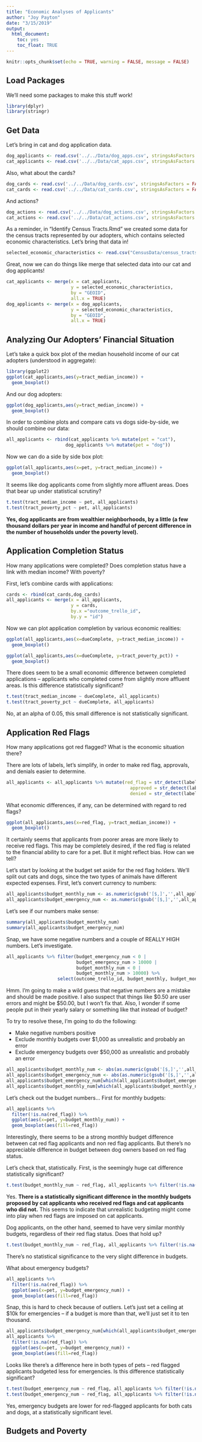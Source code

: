 ```yaml
---
title: "Economic Analyses of Applicants"
author: "Joy Payton"
date: "3/15/2019"
output: 
  html_document: 
    toc: yes
    toc_float: TRUE
---
```


```r
knitr::opts_chunk$set(echo = TRUE, warning = FALSE, message = FALSE)
```

## Load Packages

We'll need some packages to make this stuff work!

```r
library(dplyr)
library(stringr)
```


## Get Data

Let's bring in cat and dog application data.

```r
dog_applicants <- read.csv('../../Data/dog_apps.csv', stringsAsFactors = FALSE)
cat_applicants <- read.csv('../../Data/cat_apps.csv', stringsAsFactors = FALSE)
```

Also, what about the cards?

```r
dog_cards <- read.csv('../../Data/dog_cards.csv', stringsAsFactors = FALSE)
cat_cards <- read.csv('../../Data/cat_cards.csv', stringsAsFactors = FALSE)
```

And actions?

```r
dog_actions <- read.csv('../../Data/dog_actions.csv', stringsAsFactors = FALSE)
cat_actions <- read.csv('../../Data/cat_actions.csv', stringsAsFactors = FALSE)
```

As a reminder, in "Identify Census Tracts.Rmd" we created some data for the census tracts represented by our adopters, which contains selected economic characteristics.  Let's bring that data in!

```r
selected_economic_characteristics <- read.csv("CensusData/census_tracts_economics.csv", stringsAsFactors = FALSE)
```

Great, now we can do things like merge that selected data into our cat and dog applicants!

```r
cat_applicants <- merge(x = cat_applicants, 
                        y = selected_economic_characteristics,
                        by = "GEOID",
                        all.x = TRUE)
dog_applicants <- merge(x = dog_applicants, 
                        y = selected_economic_characteristics,
                        by = "GEOID",
                        all.x = TRUE)
```

## Analyzing Our Adopters' Financial Situation

Let's take a quick box plot of the median household income of our cat adopters (understood in aggregate):

```r
library(ggplot2)
ggplot(cat_applicants,aes(y=tract_median_income)) +
  geom_boxplot() 
```

And our dog adopters:

```r
ggplot(dog_applicants,aes(y=tract_median_income)) +
  geom_boxplot() 
```

In order to combine plots and compare cats vs dogs side-by-side, we should combine our data:

```r
all_applicants <- rbind(cat_applicants %>% mutate(pet = "cat"), 
                      dog_applicants %>% mutate(pet = "dog"))
```

Now we can do a side by side box plot:

```r
ggplot(all_applicants,aes(x=pet, y=tract_median_income)) +
  geom_boxplot() 
```

It seems like dog applicants come from slightly more affluent areas.  Does that bear up under statistical scrutiny?

```r
t.test(tract_median_income ~ pet, all_applicants)
t.test(tract_poverty_pct ~ pet, all_applicants)

```
**Yes, dog applicants are from wealthier neighborhoods, by a little (a few thousand dollars per year in income and handful of percent difference in the number of households under the poverty level).**

## Application Completion Status

How many applications were completed?  Does completion status have a link with median income?  With poverty?

First, let's combine cards with applications:

```r
cards <- rbind(cat_cards,dog_cards)
all_applicants <- merge(x = all_applicants,
                        y = cards, 
                        by.x ="outcome_trello_id",
                        by.y = "id")

```

Now we can plot application completion by various economic realities:

```r
ggplot(all_applicants,aes(x=dueComplete, y=tract_median_income)) +
  geom_boxplot() 

ggplot(all_applicants,aes(x=dueComplete, y=tract_poverty_pct)) +
  geom_boxplot() 
```

There does seem to be a small economic difference between completed applications -- applicants who completed come from slightly more affluent areas.  Is this difference statistically significant?

```r
t.test(tract_median_income ~ dueComplete, all_applicants)
t.test(tract_poverty_pct ~ dueComplete, all_applicants)
```

No, at an alpha of 0.05, this small difference is not statistically significant.

## Application Red Flags

How many applications got red flagged?  What is the economic situation there?

There are lots of labels, let's simplify, in order to make red flag, approvals, and denials easier to determine.

```r
all_applicants <- all_applicants %>% mutate(red_flag = str_detect(label_names, "red flag"),
                                              approved = str_detect(label_names, "approved"),
                                              denied = str_detect(label_names,"denied"))
```

What economic differences, if any, can be determined with regard to red flags?

```r
ggplot(all_applicants,aes(x=red_flag, y=tract_median_income)) +
  geom_boxplot() 
```

It certainly seems that applicants from poorer areas are more likely to receive red flags.  This may be completely desired, if the red flag is related to the financial ability to care for a pet.  But it might reflect bias.  How can we tell?

Let's start by looking at the budget set aside for the red flag holders.  We'll split out cats and dogs, since the two types of animals have different expected expenses.  First, let's convert currency to numbers:

```r
all_applicants$budget_monthly_num <- as.numeric(gsub('[$,]','',all_applicants$budget_monthly))
all_applicants$budget_emergency_num <- as.numeric(gsub('[$,]','',all_applicants$budget_emergency))
```

Let's see if our numbers make sense:

```r
summary(all_applicants$budget_monthly_num)
summary(all_applicants$budget_emergency_num)
```

Snap, we have some negative numbers and a couple of REALLY HIGH numbers.  Let's investigate.

```r
all_applicants %>% filter(budget_emergency_num < 0 |
                          budget_emergency_num > 10000 |
                          budget_monthly_num < 0 |
                          budget_monthly_num > 10000) %>%
                   select(outcome_trello_id, budget_monthly, budget_monthly_num, budget_emergency, budget_emergency_num)

```

Hmm.  I'm going to make a wild guess that negative numbers are a mistake and should be made positive.   I also suspect that things like \$0.50 are user errors and might be \$50.00, but I won't fix that.  Also, I wonder if some people put in their yearly salary or something like that instead of budget?

To try to resolve these, I'm going to do the following:

* Make negative numbers positive
* Exclude monthly budgets over $1,000 as unrealistic and probably an error
* Exclude emergency budgets over $50,000 as unrealistic and probably an error

```r
all_applicants$budget_monthly_num <- abs(as.numeric(gsub('[$,]','',all_applicants$budget_monthly)))
all_applicants$budget_emergency_num <- abs(as.numeric(gsub('[$,]','',all_applicants$budget_emergency)))
all_applicants$budget_emergency_num[which(all_applicants$budget_emergency_num > 50000)] <- NA
all_applicants$budget_monthly_num[which(all_applicants$budget_monthly_num > 1000)] <- NA
```

Let's check out the budget numbers...  First for monthly budgets:

```r
all_applicants %>%
  filter(!is.na(red_flag)) %>%
  ggplot(aes(x=pet, y=budget_monthly_num)) +
  geom_boxplot(aes(fill=red_flag)) 
```

Interestingly, there seems to be a strong monthly budget difference between cat red flag applicants and non red flag applicants.  But there's no appreciable difference in budget between dog owners based on red flag status.

Let's check that, statistically.  First, is the seemingly huge cat difference statistically significant?

```r
t.test(budget_monthly_num ~ red_flag, all_applicants %>% filter(!is.na(red_flag) & pet == "cat") )
```

Yes.  **There is a statistically significant difference in the monthly budgets proposed by cat applicants who received red flags and cat applicants who did not.**  This seems to indicate that unrealistic budgeting might come into play when red flags are imposed on cat applicants.

Dog applicants, on the other hand, seemed to have very similar monthly budgets, regardless of their red flag status.  Does that hold up?

```r
t.test(budget_monthly_num ~ red_flag, all_applicants %>% filter(!is.na(red_flag) & pet == "dog") )
```

There's no statistical significance to the very slight difference in budgets.

What about emergency budgets?

```r
all_applicants %>%
  filter(!is.na(red_flag)) %>%
  ggplot(aes(x=pet, y=budget_emergency_num)) +
  geom_boxplot(aes(fill=red_flag)) 
```

Snap, this is hard to check because of outliers.  Let's just set a ceiling at $10k for emergencies -- if a budget is more than that, we'll just set it to ten thousand.

```r
all_applicants$budget_emergency_num[which(all_applicants$budget_emergency_num > 10000)] <- 10000
all_applicants %>%
  filter(!is.na(red_flag)) %>%
  ggplot(aes(x=pet, y=budget_emergency_num)) +
  geom_boxplot(aes(fill=red_flag)) 
```

Looks like there's a difference here in both types of pets -- red flagged applicants budgeted less for emergencies.  Is this difference statistically significant?

```r
t.test(budget_emergency_num ~ red_flag, all_applicants %>% filter(!is.na(red_flag) & pet == "dog") )
t.test(budget_emergency_num ~ red_flag, all_applicants %>% filter(!is.na(red_flag) & pet == "cat") )
```

Yes, emergency budgets are lower for red-flagged applicants for both cats and dogs, at a statistically significant level.

## Budgets and Poverty
